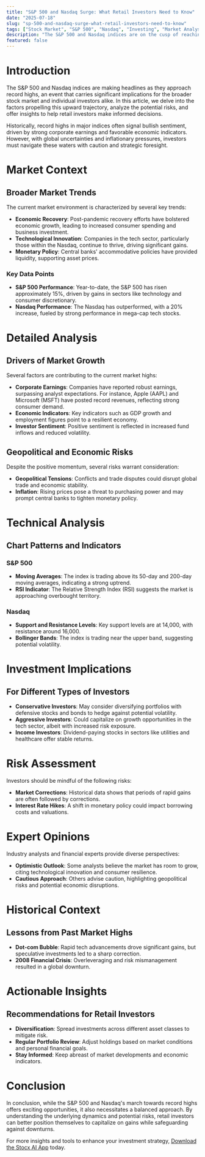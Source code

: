```yaml
---
title: "S&P 500 and Nasdaq Surge: What Retail Investors Need to Know"
date: "2025-07-18"
slug: "sp-500-and-nasdaq-surge-what-retail-investors-need-to-know"
tags: ["Stock Market", "S&P 500", "Nasdaq", "Investing", "Market Analysis", "Technical Analysis", "Investment Strategy", "Financial News", "Retail Investors", "Market Trends"]
description: "The S&P 500 and Nasdaq indices are on the cusp of reaching record highs, signaling a potential turning point in the stock market. This trend is driven by robust corporate earnings, favorable economic conditions, and technological advancements. However, this bullish momentum is not without its risks, as geopolitical tensions and inflationary pressures loom. Retail investors should be vigilant, employing strategies that align with their risk tolerance and investment goals. This article offers a comprehensive analysis of the current market dynamics, historical context, and expert opinions, providing actionable insights for investors navigating this evolving landscape."
featured: false
---
```


# Introduction

The S&P 500 and Nasdaq indices are making headlines as they approach record highs, an event that carries significant implications for the broader stock market and individual investors alike. In this article, we delve into the factors propelling this upward trajectory, analyze the potential risks, and offer insights to help retail investors make informed decisions.

Historically, record highs in major indices often signal bullish sentiment, driven by strong corporate earnings and favorable economic indicators. However, with global uncertainties and inflationary pressures, investors must navigate these waters with caution and strategic foresight.

# Market Context

## Broader Market Trends

The current market environment is characterized by several key trends:

- **Economic Recovery**: Post-pandemic recovery efforts have bolstered economic growth, leading to increased consumer spending and business investment.
- **Technological Innovation**: Companies in the tech sector, particularly those within the Nasdaq, continue to thrive, driving significant gains.
- **Monetary Policy**: Central banks' accommodative policies have provided liquidity, supporting asset prices.

### Key Data Points

- **S&P 500 Performance**: Year-to-date, the S&P 500 has risen approximately 15%, driven by gains in sectors like technology and consumer discretionary.
- **Nasdaq Performance**: The Nasdaq has outperformed, with a 20% increase, fueled by strong performance in mega-cap tech stocks.

# Detailed Analysis

## Drivers of Market Growth

Several factors are contributing to the current market highs:

- **Corporate Earnings**: Companies have reported robust earnings, surpassing analyst expectations. For instance, Apple (AAPL) and Microsoft (MSFT) have posted record revenues, reflecting strong consumer demand.
- **Economic Indicators**: Key indicators such as GDP growth and employment figures point to a resilient economy.
- **Investor Sentiment**: Positive sentiment is reflected in increased fund inflows and reduced volatility.

## Geopolitical and Economic Risks

Despite the positive momentum, several risks warrant consideration:

- **Geopolitical Tensions**: Conflicts and trade disputes could disrupt global trade and economic stability.
- **Inflation**: Rising prices pose a threat to purchasing power and may prompt central banks to tighten monetary policy.

# Technical Analysis

## Chart Patterns and Indicators

### S&P 500
- **Moving Averages**: The index is trading above its 50-day and 200-day moving averages, indicating a strong uptrend.
- **RSI Indicator**: The Relative Strength Index (RSI) suggests the market is approaching overbought territory.

### Nasdaq
- **Support and Resistance Levels**: Key support levels are at 14,000, with resistance around 16,000.
- **Bollinger Bands**: The index is trading near the upper band, suggesting potential volatility.

# Investment Implications

## For Different Types of Investors

- **Conservative Investors**: May consider diversifying portfolios with defensive stocks and bonds to hedge against potential volatility.
- **Aggressive Investors**: Could capitalize on growth opportunities in the tech sector, albeit with increased risk exposure.
- **Income Investors**: Dividend-paying stocks in sectors like utilities and healthcare offer stable returns.

# Risk Assessment

Investors should be mindful of the following risks:

- **Market Corrections**: Historical data shows that periods of rapid gains are often followed by corrections.
- **Interest Rate Hikes**: A shift in monetary policy could impact borrowing costs and valuations.

# Expert Opinions

Industry analysts and financial experts provide diverse perspectives:

- **Optimistic Outlook**: Some analysts believe the market has room to grow, citing technological innovation and consumer resilience.
- **Cautious Approach**: Others advise caution, highlighting geopolitical risks and potential economic disruptions.

# Historical Context

## Lessons from Past Market Highs

- **Dot-com Bubble**: Rapid tech advancements drove significant gains, but speculative investments led to a sharp correction.
- **2008 Financial Crisis**: Overleveraging and risk mismanagement resulted in a global downturn.

# Actionable Insights

## Recommendations for Retail Investors

- **Diversification**: Spread investments across different asset classes to mitigate risk.
- **Regular Portfolio Review**: Adjust holdings based on market conditions and personal financial goals.
- **Stay Informed**: Keep abreast of market developments and economic indicators.

# Conclusion

In conclusion, while the S&P 500 and Nasdaq's march towards record highs offers exciting opportunities, it also necessitates a balanced approach. By understanding the underlying dynamics and potential risks, retail investors can better position themselves to capitalize on gains while safeguarding against downturns.

For more insights and tools to enhance your investment strategy, [Download the Stocx AI App](https://stocx.co) today.
